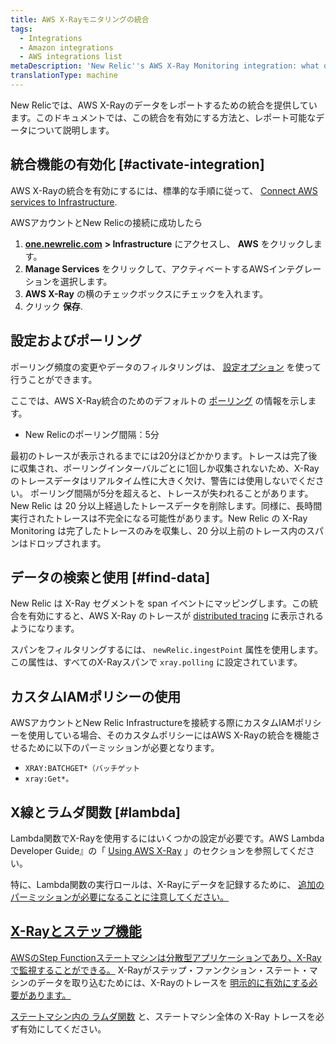 ```yaml
---
title: AWS X-Rayモニタリングの統合
tags:
  - Integrations
  - Amazon integrations
  - AWS integrations list
metaDescription: 'New Relic''s AWS X-Ray Monitoring integration: what data it reports, and how to enable it.'
translationType: machine
---
```


New Relicでは、AWS X-Rayのデータをレポートするための統合を提供しています。このドキュメントでは、この統合を有効にする方法と、レポート可能なデータについて説明します。

## 統合機能の有効化 [#activate-integration]

AWS X-Rayの統合を有効にするには、標準的な手順に従って、 [Connect AWS services to Infrastructure](/docs/integrations/amazon-integrations/get-started/connect-aws-infrastructure).

AWSアカウントとNew Relicの接続に成功したら

1. [**one.newrelic.com**](http://one.newrelic.com) **> Infrastructure** にアクセスし、 **AWS** をクリックします。
2. **Manage Services** をクリックして、アクティベートするAWSインテグレーションを選択します。
3. **AWS X-Ray** の横のチェックボックスにチェックを入れます。
4. クリック **保存**.

## 設定およびポーリング

ポーリング頻度の変更やデータのフィルタリングは、 [設定オプション](/docs/integrations/new-relic-integrations/cloud-integrations/configure-polling-frequency-data-collection-cloud-integrations) を使って行うことができます。

ここでは、AWS X-Ray統合のためのデフォルトの [ポーリング](/docs/integrations/amazon-integrations/get-started/polling-intervals-aws-integrations) の情報を示します。

* New Relicのポーリング間隔：5分

<Callout variant="tip">
  最初のトレースが表示されるまでには20分ほどかかります。トレースは完了後に収集され、ポーリングインターバルごとに1回しか収集されないため、X-Rayのトレースデータはリアルタイム性に大きく欠け、警告には使用しないでください。
</Callout>

<Callout variant="important">
  ポーリング間隔が5分を超えると、トレースが失われることがあります。New Relic は 20 分以上経過したトレースデータを削除します。同様に、長時間実行されたトレースは不完全になる可能性があります。New Relic の X-Ray Monitoring は完了したトレースのみを収集し、20 分以上前のトレース内のスパンはドロップされます。
</Callout>

## データの検索と使用 [#find-data]

New Relic は X-Ray セグメントを span イベントにマッピングします。この統合を有効にすると、AWS X-Ray のトレースが [distributed tracing](/docs/apm/distributed-tracing/ui-data/understand-use-distributed-tracing-data) に表示されるようになります。

スパンをフィルタリングするには、 `newRelic.ingestPoint` 属性を使用します。この属性は、すべてのX-Rayスパンで `xray.polling` に設定されています。

## カスタムIAMポリシーの使用

AWSアカウントとNew Relic Infrastructureを接続する際にカスタムIAMポリシーを使用している場合、そのカスタムポリシーにはAWS X-Rayの統合を機能させるために以下のパーミッションが必要となります。

* `XRAY:BATCHGET*（バッチゲット`
* `xray:Get*。`

## X線とラムダ関数 [#lambda]

Lambda関数でX-Rayを使用するにはいくつかの設定が必要です。AWS Lambda Developer Guide』の「 [Using AWS X-Ray](https://docs.aws.amazon.com/lambda/latest/dg/services-xray.html) 」のセクションを参照してください。

特に、Lambda関数の実行ロールは、X-Rayにデータを記録するために、 [追加のパーミッションが必要になることに注意してください。](https://docs.aws.amazon.com/lambda/latest/dg/services-xray.html#services-xray-permissions)

## [X-Rayとステップ機能](https://docs.aws.amazon.com/lambda/latest/dg/services-xray.html#services-xray-permissions)

[AWSのStep Functionステートマシンは分散型アプリケーションであり、X-Rayで監視することができる。](https://docs.aws.amazon.com/lambda/latest/dg/services-xray.html#services-xray-permissions) X-Rayがステップ・ファンクション・ステート・マシンのデータを取り込むためには、X-Rayのトレースを [明示的に有効にする必要があります。](https://docs.aws.amazon.com/step-functions/latest/dg/concepts-xray-tracing.html)

[](https://docs.aws.amazon.com/step-functions/latest/dg/concepts-xray-tracing.html)

[ステートマシン内の ](https://docs.aws.amazon.com/step-functions/latest/dg/concepts-xray-tracing.html)[ラムダ関数](#lambda) と、ステートマシン全体の X-Ray トレースを必ず有効にしてください。